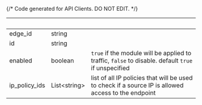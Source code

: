 {/* Code generated for API Clients. DO NOT EDIT. */}

| &nbsp;        | &nbsp;             | &nbsp;                                                                                              |
| ------------- | ------------------ | --------------------------------------------------------------------------------------------------- |
| edge_id       | string             |                                                                                                     |
| id            | string             |                                                                                                     |
| enabled       | boolean            | `true` if the module will be applied to traffic, `false` to disable. default `true` if unspecified  |
| ip_policy_ids | List&lt;string&gt; | list of all IP policies that will be used to check if a source IP is allowed access to the endpoint |
